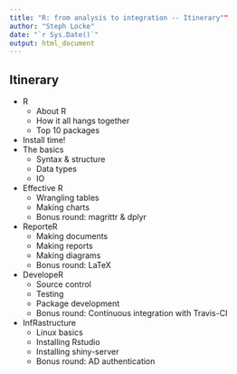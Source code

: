 ```yaml
---
title: "R: from analysis to integration -- Itinerary""
author: "Steph Locke"
date: "`r Sys.Date()`"
output: html_document
---
```

## Itinerary
 - R
    + About R
    + How it all hangs together
    + Top 10 packages
 - Install time!
 - The basics
    + Syntax & structure
    + Data types
    + IO
 - Effective R
    + Wrangling tables
    + Making charts
    + Bonus round: magrittr & dplyr
 - ReporteR
    + Making documents
    + Making reports
    + Making diagrams
    + Bonus round: LaTeX
 - DevelopeR
    + Source control
    + Testing
    + Package development
    + Bonus round: Continuous integration with Travis-CI
 - InfRastructure
    + Linux basics
    + Installing Rstudio
    + Installing shiny-server
    + Bonus round: AD authentication
